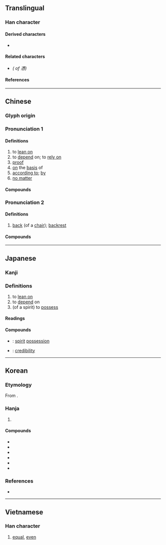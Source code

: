{{also|凭|凴}}
{{character info}}
==Translingual==

===Han character===
{{Han char|rn=61|rad=心|as=12|sn=16|four=31332|canj=IFP|ids=⿱馮心}}

====Derived characters====
* {{l|mul|[[𧂋]]}}

====Related characters====
* {{l|mul|[[凭]]}} ''({{w|Simplified form}} of 憑)''

====References====
{{Han ref|kx=0402.160|dkj=11210|dj=0742.180|hdz=42351.020|uh=6191}}

----

==Chinese==

===Glyph origin===
{{Han etym}}

===Pronunciation 1===
{{zh-forms|s=凭|alt=凴}}
{{zh-pron
|m=píng
|c=pang4,bang6
|h=pfs=phìn
|j=bing2
|md=bìng
|mn=pîn/pêng
|mn_note=pîn - vernacular; pêng - literary
|mn-t=pêng5
|w=
|mc=y
|oc=y
|cat=v,n,prep,conj
}}

====Definitions====
{{zh-hanzi}}

# to [[lean on]]
# to [[depend]] on; to [[rely on]]
# [[proof]]
# [[on]] the [[basis]] of
# [[according to]]; [[by]]
# [[no matter]]

====Compounds====
{{zh-der|依憑|各憑本事|任憑|專賣憑證|單憑|執憑文帖|口說無憑|受益憑證|公憑|債權憑證|不足為憑|憑空|憑桌|憑信|憑心|憑脈|憑肩|文憑|憑照|憑陵|憑媒說合|憑險|憑弔|憑藉|憑準|憑闌|憑著|憑山俯海|憑驗|憑高|憑虛|戴憑重席|憑准|憑噫|憑虛構象|憑倚|空口無憑|憑高望遠|真憑實據|憑票|憑河暴虎|憑欄|有證為憑|戴憑奪席|憑眺|憑仗|憑券|憑軾|憑單|狐憑鼠伏|憑據|無憑|憑良心說|憑借|憑摺|白憑無故|憑空杜撰|憑依|憑證|憑恃|憑空捏造|憑虛公子|有憑有據|聽憑尊便|聽憑|鼠憑社貴}}

{{zh-cat|Intermediate}}

===Pronunciation 2===
{{zh-forms|s=凭|alt=屏,拼}}
{{zh-pron
|c=peng1
|cat=n
}}

====Definitions====
{{zh-hanzi}} {{tlb|zh|Cantonese}}

# [[back]] (of a [[chair]]); [[backrest]]

====Compounds====
{{zh-der|挨憑椅|椅憑|凳憑}}

{{zh-cat|Intermediate}}

----

==Japanese==

===Kanji===
{{ja-kanji|grade=|rs=心12}}

===Definitions===
# to [[lean on]]
# to [[depend]] on
# (of a spirit) to [[possess]]

====Readings====
{{ja-readings
|goon=びょう
|kanon=ひょう
|kun=よ-る, たの-む, つ-く
}}

====Compounds====
* {{ja-r|憑依|ひょうい}}: [[spirit]] [[possession]]
* {{ja-r|信憑性|しんぴょうせい}}: [[credibility]]

----

==Korean==

===Etymology===
From {{der|ko|ltc|-}} {{ltc-l|憑|id=1}}.

===Hanja===
{{ko-hanja|기대다|기댈|빙}}

# {{hanja form of|빙|[[lean]]}}

====Compounds====
{{top3}}
* {{ko-l|빙자|[[reliance]]; [[excuse]]|憑藉}}
* {{ko-l|증빙|[[evidence]]; [[proof]]|證憑}}
* {{ko-l|빙의|[[spirit]] [[possession]]|憑依}}
* {{ko-l|빙거|[[evidence]]; [[proof]]|憑據}}
* {{ko-l|신빙|[[credence]]|信憑}}
* {{ko-l|신빙성|[[credibility]]|信憑性}}
{{bottom}}

===References===
* {{R:hanjadoc|3682}}

----

==Vietnamese==

===Han character===
{{vi-hantu|[[bằng]]|rs=心12}}

# [[equal]], [[even]]